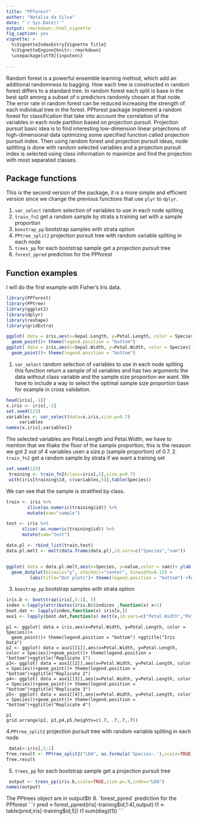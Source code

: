 ```yaml
---
title: "PPforest"
author: "Natalia da Silva"
date: "`r Sys.Date()`"
output: rmarkdown::html_vignette
fig_caption: yes 
vignette: >
  %\VignetteIndexEntry{Vignette Title}
  %\VignetteEngine{knitr::rmarkdown}
  \usepackage[utf8]{inputenc}
 
---
```

Random forest is a powerful ensemble learning method, which add an additional randomness to bagging. How each tree is constructed in random forest differs to a standard tree. In random forest each split is base in the best split among a subset of o predictors randomly chosen at that node. 
The error rate in random forest can be reduced increasing the strength of each individual tree in the forest.
PPforest package implement a random forest for classification that take into account the correlation of the variables in each node partition based on projection pursuit. Projection pursuit basic idea is to find interesting low-dimension linear projections of high-dimensional data optimizing some specified function called projection pursuit index.
 Then using random forest and projection pursuit ideas, node splitting is done with random selected variables and a projection pursuit index is selected using class information to maximize and find the projection with most separated classes. 

## Package functions
This is the second version of the package, it is a more simple and efficient version since we change the previous functions that use `plyr` to `dplyr`.

1. `var_select` random selection of variables to use in each node spliting
2. `train_fn2` get a random sample by strata a training set with a sample proportion
3. `boostrap_pp` bootstrap samples with strata option
4. `PPtree_split2` projection pursuit tree with random variable spliting in each node
5. `trees_pp` for each bootstrap sample get a projection pursuit tree
6. `forest_ppred` prediction for the PPforest

## Function examples
I will do the first example with Fisher's Iris data.
```r
library(PPforest)
library(PPtree)
library(ggplot2)
library(dplyr)
library(reshape)
library(gridExtra)

```

```r
ggplot( data = iris,aes(x=Sepal.Length, y=Petal.Length, color = Species))+
  geom_point()+ theme(legend.position = "bottom")
ggplot( data = iris,aes(x=Sepal.Width, y=Petal.Width, color = Species))+
  geom_point()+ theme(legend.position = "bottom")
```


1. `var_select` random selection of variables to use in each node spliting
this function return a sample of id variables and has two arguments the data without class variable and the sample size proportion we want. We have to include a way to select the optimal sample size proportion base for example in cross validation.

```r
head(iris[,-1])
x.iris <- iris[,-1]
set.seed(123)
variables <- var_select(data=x.iris,size.p=0.7)
     variables
names(x.iris[,variables])

```
The selected variables are Petal.Length and  Petal.Width, we have to mention that we thake the floor of the sample proportion, this is the resason we got 2 out of 4 variables usen a size.p (sample proportion) of 0.7.
2. `train_fn2` get a random sample by strata if we want a training set

```r
set.seed(123)
 training <- train_fn2(class=iris[,5],size.p=0.7)
 with(iris[training$id, c(variables,5)],table(Species))
```
We can see that the sample is stratified by class.
```r
train <- iris %>% 
        slice(as.numeric(training$id)) %>% 
        mutate(sam="sample")

test <- iris %>%
      slice(-as.numeric(training$id)) %>%
      mutate(sam="test")

data.pl <- rbind_list(train,test)
data.pl.melt <- melt(data.frame(data.pl),id.vars=c("Species","sam"))


ggplot( data = data.pl.melt,aes(x=Species, y=value,color = sam))+ ylab("")+
  geom_dotplot(binaxis="y", stackdir="center", binwidth=0.15) +
         labs(title="Dot plots")+ theme(legend.position = "bottom") +facet_wrap(~variable)

```
3. `boostrap_pp` bootstrap samples with strata option
```r
iris.b <- bootstrap(iris[,5:1], 5) 
index <-lapply(attributes(iris.b)$indices ,function(x) x+1)
boot.dat <- lapply(index,function(x) iris[x,])
aux1 <- lapply(boot.dat,function(x) melt(x,id.vars=c("Petal.Width","Petal.Length","Species")))

```
```{rfig.show='hold',fig.width = 7 ,fig.height = 7}
p1 <- ggplot( data = iris,aes(x=Petal.Width, y=Petal.Length, color = Species))+
  geom_point()+ theme(legend.position = "bottom") +ggtitle("Iris Data")
p2 <- ggplot( data = aux1[[1]],aes(x=Petal.Width, y=Petal.Length, color = Species))+geom_point()+ theme(legend.position = "bottom")+ggtitle("Replicate 1")
p3<- ggplot( data = aux1[[2]],aes(x=Petal.Width, y=Petal.Length, color = Species))+geom_point()+ theme(legend.position = "bottom")+ggtitle("Replicate 2")
p4<- ggplot( data = aux1[[3]],aes(x=Petal.Width, y=Petal.Length, color = Species))+geom_point()+ theme(legend.position = "bottom")+ggtitle("Replicate 3")
p5<- ggplot( data = aux1[[4]],aes(x=Petal.Width, y=Petal.Length, color = Species))+geom_point()+ theme(legend.position = "bottom")+ggtitle("Replicate 4")

p1
grid.arrange(p2, p3,p4,p5,heights=c(.7, .7,.7,.7))

```
4.`PPtree_split2` projection pursuit tree with random variable spliting in each node
```r

 data1<-iris[,5:1]
Tree.result <- PPtree_split2("LDA", as.formula('Species~.'),scale=TRUE, data=data1 ,size.p=0.9)
Tree.result
```

5. `trees_pp` for each bootstrap sample get a projection pursuit tree
```r
 output <- trees_pp(iris.b,scale=TRUE,size.p=.9,index="LDA") 
names(output)
```
The PPtrees object are in output$tr
6. `forest_ppred` prediction for the PPforest
```r
pred <-forest_ppred(iris[-training$id,1:4],output)
t1 <- table(pred,iris[-training$id,5])
t1
sum(diag(t1))
```

